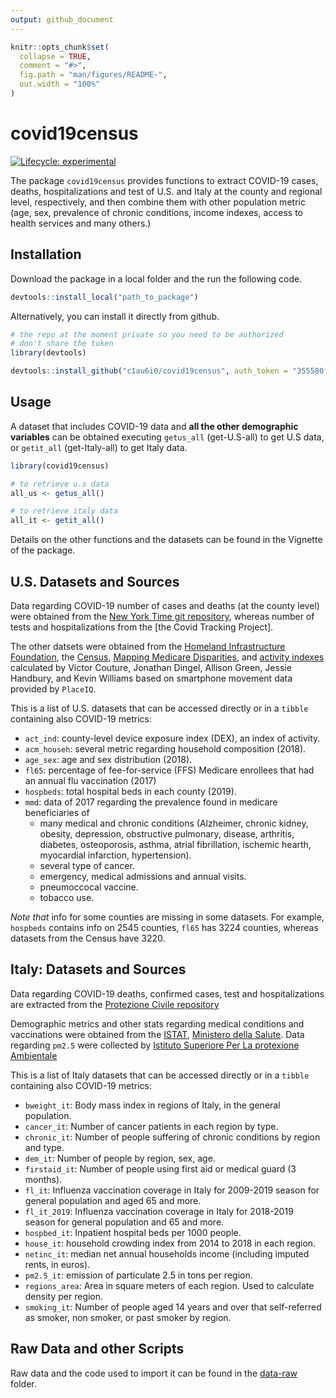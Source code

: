 ```yaml
---
output: github_document
---
```


<!-- README.md is generated from README.Rmd. Please edit that file -->

```r
knitr::opts_chunk$set(
  collapse = TRUE,
  comment = "#>",
  fig.path = "man/figures/README-",
  out.width = "100%"
)
```

# covid19census

<!-- badges: start -->
[![Lifecycle: experimental](https://img.shields.io/badge/lifecycle-experimental-orange.svg)](https://www.tidyverse.org/lifecycle/#experimental)
<!-- badges: end -->

The package `covid19census` provides functions to extract COVID-19 cases, deaths, hospitalizations and test of U.S. and Italy at the county and regional level, respectively, and then combine them with other population metric (age, sex, prevalence of chronic conditions, income indexes, access to health services and many others.)

## Installation

Download the package in a local folder and the run the following code.

```r
devtools::install_local("path_to_package")
```

Alternatively, you can install it directly from github.

```r
# the repo at the moment private so you need to be authorized 
# don't share the token
library(devtools)

devtools::install_github("c1au6i0/covid19census", auth_token = "355580fb57d57b58228b4617c14c3f8234741715")
```

## Usage

A dataset that includes COVID-19 data and **all the other demographic variables** can be obtained executing `getus_all` (get-U.S-all) to get U.S data, or `getit_all` (get-Italy-all) to get Italy data.

```r
library(covid19census)

# to retrieve u.s data
all_us <- getus_all()

# to retrieve italy data
all_it <- getit_all()
```

Details on the other functions and the datasets can be found in the Vignette of the package.

## U.S. Datasets and Sources

Data regarding COVID-19 number of cases and deaths (at the county level) were obtained from the [New York Time git repository](https://github.com/nytimes/covid-19-data), whereas number of tests and hospitalizations from the [the Covid Tracking Project].

The other datsets were obtained from the [Homeland Infrastructure Foundation](https://hifld-geoplatform.opendata.arcgis.com/datasets/hospitals/data?page=18), the [Census](https://data.census.gov/cedsci/table?q=United%20States), [Mapping Medicare Disparities](https://data.cms.gov/mapping-medicare-disparities), and [activity indexes](https://github.com/COVIDExposureIndices/COVIDExposureIndices) calculated by  Victor Couture, Jonathan Dingel, Allison Green, Jessie Handbury, and Kevin Williams based on smartphone movement data provided by `PlaceIQ`.

This is a list of U.S. datasets that can be accessed directly or in a `tibble` containing also COVID-19 metrics:

* `act_ind`: county-level device exposure index (DEX), an index of activity.
* `acm_househ`: several metric regarding household composition (2018).
* `age_sex`: age and sex distribution (2018).
* `fl65`:  percentage of fee-for-service (FFS) Medicare enrollees that had an annual flu vaccination (2017)
* `hospbeds`: total hospital beds in each county (2019).
* `mmd`: data of 2017 regarding the  prevalence found in medicare beneficiaries of 
    * many medical and chronic conditions (Alzheimer, chronic kidney, obesity, depression, obstructive pulmonary, disease, arthritis, diabetes, osteoporosis, asthma, atrial  fibrillation, ischemic hearth, myocardial infarction, hypertension).
    * several type of cancer.
    * emergency,  medical admissions and annual visits.
    * pneumoccocal vaccine.
    * tobacco use.
    
*Note that* info for some counties are missing in some datasets. For example, `hospbeds` contains info on 2545 counties, `fl65` has 3224 counties, whereas datasets from the Census have 3220.

## Italy: Datasets and Sources

Data regarding COVID-19 deaths, confirmed cases, test and hospitalizations are extracted from the [Protezione Civile repository](https://github.com/pcm-dpc/COVID-19)

Demographic metrics and other stats regarding medical conditions and vaccinations were obtained from the [ISTAT](http://dati.istat.it/?lang=en), [Ministero della Salute](http://www.salute.gov.it/portale/home.html). Data regarding `pm2.5` were collected by [Istituto Superiore Per La protexione Ambientale](https://annuario.isprambiente.it/pon/basic/14)

This is a list of Italy datasets that can be accessed directly or in a `tibble` containing also COVID-19 metrics:

* `bweight_it`: Body mass index in regions of Italy, in the general population.
* `cancer_it`: Number of cancer patients in each region by type.
* `chronic_it`: Number of people suffering of chronic conditions by region and type.
* `dem_it`: Number of people by region, sex, age.
* `firstaid_it`: Number of people using first aid or medical guard (3 months). 
* `fl_it`: Influenza vaccination coverage in Italy for 2009-2019 season for general population and aged 65 and more.
* `fl_it_2019`: Influenza vaccination coverage in Italy for 2018-2019 season for general population and 65 and more.
* `hospbed_it`: Inpatient hospital beds per 1000 people.
* `house_it`:  household crowding index from 2014 to 2018 in each region.
* `netinc_it`:  median net annual households income (including imputed rents, in euros).
* `pm2.5_it`:  emission of particulate 2.5 in tons per region.
* `regions_area`: Area in square meters of each region. Used to calculate density per region.
* `smoking_it`: Number of people aged 14 years and over that self-referred as smoker, non smoker, or past smoker by region.

## Raw Data and other Scripts

Raw data and the code used to import it can be found in the [data-raw](https://github.com/c1au6i0/convid19census/tree/master/data-raw) folder. 

